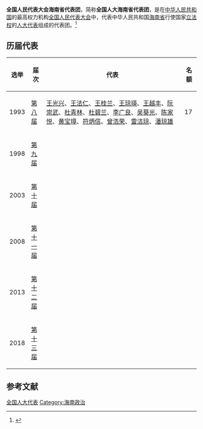 {{Pathnav|全国人民代表大会|全国人民代表大会代表}}
{{Infobox constituency
|name              = 海南省代表团
|type              = [[全国人民代表大会|全国人民代表大会]]
|constituency_link = 
|parl_name         = <!-- name of the law making body -->
|map1              = 
|map_size          = 
|image             = 
|map_entity        = 
|map_year          = 
|caption           = 
|district_label    = [[选区|选举单位]]
|district          = 
|region_label      = [[选举人|选举人]]数量
|region            = 
|population        = 
|electorate        = 
|towns             = 
|future            = 
|year              = 1954年
|abolished_label   = 
|abolished         = 
|members_label     = 代表团团长
|members           = 
|seats             = 
|elects_howmany    = 
|local_council_label = [[地方各级人民代表大会|省级人大]]
|local_council     = [[海南省人民代表大会|海南省人民代表大会]]
|next              = 
|previous          = 
|blank1_name       = 选举方式
|blank1_info       = 人大选举产生
}}

'''全国人民代表大会海南省代表团'''，简称'''全国人大海南省代表团'''，是在[[中华人民共和国|中华人民共和国]]的最高权力机构[[全国人民代表大会|全国人民代表大会]]中，代表中华人民共和国[[海南省|海南省]]行使国家[[立法权|立法权]]的[[人大代表|人大代表]]组成的代表团。<ref>{{Cite book|title=中华人民共和国职官志|author=何虎生, 李耀东, 向常福主编|publisher=中国社会出版社|year=2003|isbn=9787800883934|location=北京|pages=}}</ref>

== 历届代表 ==

{| class="wikitable"
|-
! style="width: 5%" |选举
! style="width: 8%" |届次
! 代表
! 名额
|-
! 1993
! [[第八届全国人民代表大会代表名单|第八届]]
| [[王光兴_(1940年)|王光兴]]、[[王法仁|王法仁]]、[[王桂兰_(1947年)|王桂兰]]、[[王琼瑛|王琼瑛]]、[[王越丰|王越丰]]、[[阮崇武|阮崇武]]、[[杜青林|杜青林]]、[[杜碧兰|杜碧兰]]、[[李广良|李广良]]、[[吴葵光|吴葵光]]、[[陈家悦|陈家悦]]、[[黄宝璋|黄宝璋]]、[[符炳信|符炳信]]、[[曾浩荣|曾浩荣]]、[[雷洁琼|雷洁琼]]、[[潘琼雄|潘琼雄]]
| 17
|-
! 1998
! [[第九届全国人民代表大会代表名单|第九届]]
|
|
|-
! 2003
! [[第十届全国人民代表大会代表名单|第十届]]
|

|
|-
! 2008
! [[第十一届全国人民代表大会代表名单|第十一届]]
|
|
|-
! 2013
! [[第十二届全国人民代表大会代表名单|第十二届]]
|
|
|-
! 2018
! [[第十三届全国人民代表大会代表名单|第十三届]]
|
|
|}

== 参考文献 ==
{{Reflist|2}}

{{NPC}}
{{全国人民代表大会代表团}}

[[Category:全国人大代表|]]
[[Category:海南政治|Category:海南政治]]